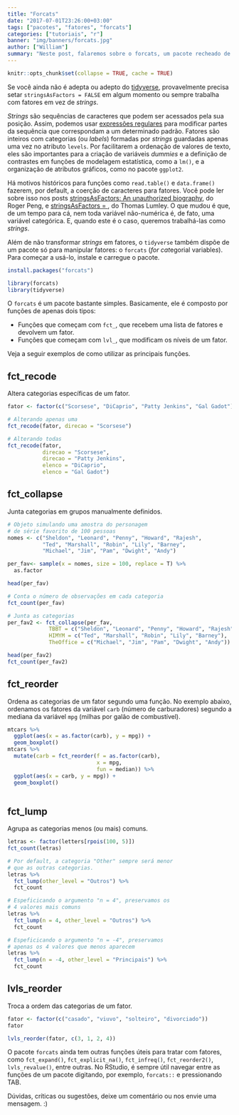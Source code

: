 ```yaml
---
title: "Forcats"
date: "2017-07-01T23:26:00+03:00"
tags: ["pacotes", "fatores", "forcats"]
categories: ["tutoriais", "r"]
banner: "img/banners/forcats.jpg"
author: ["William"]
summary: "Neste post, falaremos sobre o forcats, um pacote recheado de excelentes funções para manipular fatores."
---
```


```r
knitr::opts_chunk$set(collapse = TRUE, cache = TRUE)
```

Se você ainda não é adepta ou adepto do [tidyverse](http://tidyverse.org/), provavelmente precisa setar `stringsAsFactors = FALSE` em algum momento ou sempre trabalha com fatores em vez de *strings*. 

*Strings* são sequências de caracteres que podem ser acessados pela sua posição. Assim, podemos usar [expressões regulares](https://stat.ethz.ch/R-manual/R-devel/library/base/html/regex.html) para modificar partes da sequência que correspondam a um determinado padrão. Fatores são inteiros com categorias (ou *labels*) formadas por *strings* guardadas apenas uma vez no atributo `levels`. Por facilitarem a ordenação de valores de texto, eles são importantes para a criação de variáveis *dummies* e a definição de contrastes em funções de modelagem estatística, como a `lm()`, e a organização de atributos gráficos, como no pacote `ggplot2`.

Há motivos históricos para funções como `read.table()` e `data.frame()` fazerem, por default, a coerção de caracteres para fatores. Você pode ler sobre isso nos posts [stringsAsFactors: An unauthorized biography](https://simplystatistics.org/2015/07/24/stringsasfactors-an-unauthorized-biography/), do Roger Peng, e [stringsAsFactors = <sigh>](http://notstatschat.tumblr.com/post/124987394001/stringsasfactors-sigh), do Thomas Lumley. O que mudou é que, de um tempo para cá, nem toda variável não-numérica é, de fato, uma variável categórica. E, quando este é o caso, queremos trabalhá-las como *strings*.

Além de não transformar *strings* em fatores, o `tidyverse` também dispõe de um pacote só para manipular fatores: o `forcats` (*for* *cat*egorial variable*s*). Para começar a usá-lo, instale e carregue o pacote.

```r
install.packages("forcats")
```

```r
library(forcats)
library(tidyverse)
```


O `forcats` é um pacote bastante simples. Basicamente, ele é composto por funções de apenas dois tipos:

- Funções que começam com `fct_`, que recebem uma lista de fatores e devolvem um fator.
- Funções que começam com `lvl_`, que modificam os níveis de um fator. 

Veja a seguir exemplos de como utilizar as principais funções.

## fct_recode

Altera categorias específicas de um fator.

```r
fator <- factor(c("Scorsese", "DiCaprio", "Patty Jenkins", "Gal Gadot"))

# Alterando apenas uma
fct_recode(fator, direcao = "Scorsese")

# Alterando todas
fct_recode(fator,
           direcao = "Scorsese", 
           direcao = "Patty Jenkins",    
           elenco = "DiCaprio",
           elenco = "Gal Gadot")
```

## fct_collapse

Junta categorias em grupos manualmente definidos.

```r
# Objeto simulando uma amostra do personagem 
# de série favorito de 100 pessoas
nomes <- c("Sheldon", "Leonard", "Penny", "Howard", "Rajesh",
           "Ted", "Marshall", "Robin", "Lily", "Barney",
           "Michael", "Jim", "Pam", "Dwight", "Andy")

per_fav<- sample(x = nomes, size = 100, replace = T) %>%
  as.factor

head(per_fav)           

# Conta o número de observações em cada categoria
fct_count(per_fav)        

# Junta as categorias
per_fav2 <- fct_collapse(per_fav,
             TBBT = c("Sheldon", "Leonard", "Penny", "Howard", "Rajesh"),
             HIMYM = c("Ted", "Marshall", "Robin", "Lily", "Barney"),
             TheOffice = c("Michael", "Jim", "Pam", "Dwight", "Andy"))

head(per_fav2)
fct_count(per_fav2)

```


## fct_reorder

Ordena as categorias de um fator segundo uma função. No exemplo abaixo, ordenamos os fatores da variável `carb` (número de carburadores) segundo a mediana da variável `mpg` (milhas por galão de combustível).

```r
mtcars %>% 
  ggplot(aes(x = as.factor(carb), y = mpg)) +
  geom_boxplot()
mtcars %>% 
  mutate(carb = fct_reorder(f = as.factor(carb), 
                            x = mpg,
                            fun = median)) %>% 
  ggplot(aes(x = carb, y = mpg)) +
  geom_boxplot()
  
```


## fct_lump

Agrupa as categorias menos (ou mais) comuns.

```r
letras <- factor(letters[rpois(100, 5)])
fct_count(letras)

# Por default, a categoria "Other" sempre será menor
# que as outras categorias.
letras %>%                  
  fct_lump(other_level = "Outros") %>%       
  fct_count

# Espeficicando o argumento "n = 4", preservamos os
# 4 valores mais comuns
letras %>% 
  fct_lump(n = 4, other_level = "Outros") %>% 
  fct_count

# Espeficicando o argumento "n = -4", preservamos
# apenas os 4 valores que menos aparecem
letras %>% 
  fct_lump(n = -4, other_level = "Principais") %>% 
  fct_count
```


## lvls_reorder

Troca a ordem das categorias de um fator.

```r
fator <- factor(c("casado", "viuvo", "solteiro", "divorciado"))
fator

lvls_reorder(fator, c(3, 1, 2, 4))
```


O pacote `forcats` ainda tem outras funções úteis para tratar com fatores, como `fct_expand()`, `fct_explicit_na()`, `fct_infreq()`, `fct_reorder2()`, `lvls_revalue()`, entre outras. No RStudio, é sempre útil navegar entre as funções de um pacote digitando, por exemplo, `forcats::` e pressionando TAB.

Dúvidas, críticas ou sugestões, deixe um comentário ou nos envie uma mensagem. :)

